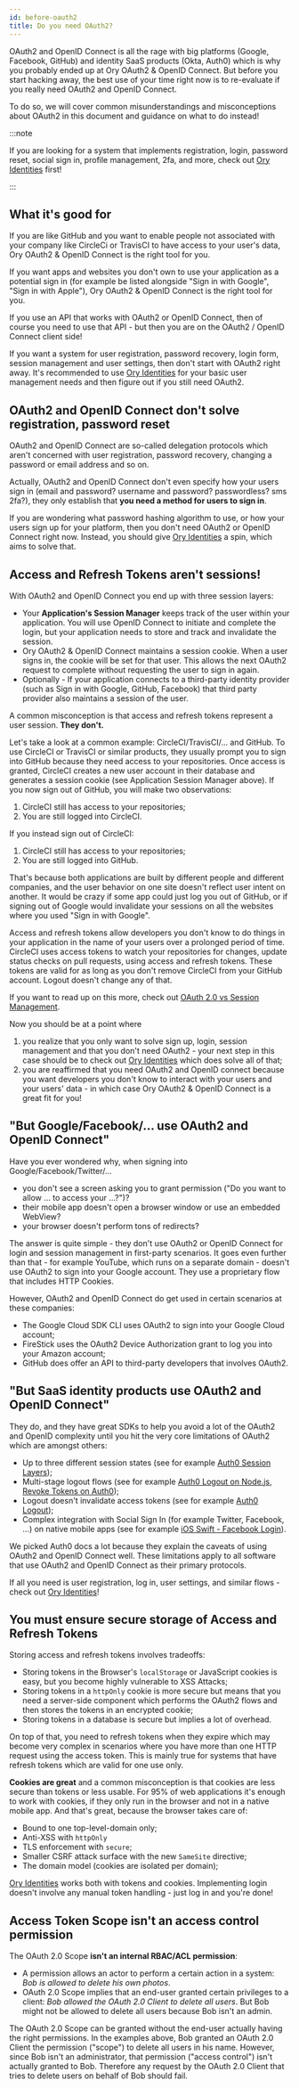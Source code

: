 ```yaml
---
id: before-oauth2
title: Do you need OAuth2?
---
```


OAuth2 and OpenID Connect is all the rage with big platforms (Google, Facebook, GitHub) and identity SaaS products (Okta, Auth0)
which is why you probably ended up at Ory OAuth2 & OpenID Connect. But before you start hacking away, the best use of your time
right now is to re-evaluate if you really need OAuth2 and OpenID Connect.

To do so, we will cover common misunderstandings and misconceptions about OAuth2 in this document and guidance on what to do
instead!

:::note

If you are looking for a system that implements registration, login, password reset, social sign in, profile management, 2fa, and
more, check out [Ory Identities](https://www.ory.sh/kratos) first!

:::

## What it's good for

If you are like GitHub and you want to enable people not associated with your company like CircleCi or TravisCI to have access to
your user's data, Ory OAuth2 & OpenID Connect is the right tool for you.

If you want apps and websites you don't own to use your application as a potential sign in (for example be listed alongside "Sign
in with Google", "Sign in with Apple"), Ory OAuth2 & OpenID Connect is the right tool for you.

If you use an API that works with OAuth2 or OpenID Connect, then of course you need to use that API - but then you are on the
OAuth2 / OpenID Connect client side!

If you want a system for user registration, password recovery, login form, session management and user settings, then don't start
with OAuth2 right away. It's recommended to use [Ory Identities](https://www.ory.sh/kratos) for your basic user management needs
and then figure out if you still need OAuth2.

## OAuth2 and OpenID Connect don't solve registration, password reset

OAuth2 and OpenID Connect are so-called delegation protocols which aren't concerned with user registration, password recovery,
changing a password or email address and so on.

Actually, OAuth2 and OpenID Connect don't even specify how your users sign in (email and password? username and password?
passwordless? sms 2fa?), they only establish that **you need a method for users to sign in**.

If you are wondering what password hashing algorithm to use, or how your users sign up for your platform, then you don't need
OAuth2 or OpenID Connect right now. Instead, you should give [Ory Identities](https://www.ory.sh/kratos/) a spin, which aims to
solve that.

## Access and Refresh Tokens aren't sessions!

With OAuth2 and OpenID Connect you end up with three session layers:

- Your **Application's Session Manager** keeps track of the user within your application. You will use OpenID Connect to initiate
  and complete the login, but your application needs to store and track and invalidate the session.
- Ory OAuth2 & OpenID Connect maintains a session cookie. When a user signs in, the cookie will be set for that user. This allows
  the next OAuth2 request to complete without requesting the user to sign in again.
- Optionally - If your application connects to a third-party identity provider (such as Sign in with Google, GitHub, Facebook)
  that third party provider also maintains a session of the user.

A common misconception is that access and refresh tokens represent a user session. **They don't.**

Let's take a look at a common example: CircleCI/TravisCI/... and GitHub. To use CircleCI or TravisCI or similar products, they
usually prompt you to sign into GitHub because they need access to your repositories. Once access is granted, CircleCI creates a
new user account in their database and generates a session cookie (see Application Session Manager above). If you now sign out of
GitHub, you will make two observations:

1. CircleCI still has access to your repositories;
2. You are still logged into CircleCI.

If you instead sign out of CircleCI:

1. CircleCI still has access to your repositories;
2. You are still logged into GitHub.

That's because both applications are built by different people and different companies, and the user behavior on one site doesn't
reflect user intent on another. It would be crazy if some app could just log you out of GitHub, or if signing out of Google would
invalidate your sessions on all the websites where you used "Sign in with Google".

Access and refresh tokens allow developers you don't know to do things in your application in the name of your users over a
prolonged period of time. CircleCI uses access tokens to watch your repositories for changes, update status checks on pull
requests, using access and refresh tokens. These tokens are valid for as long as you don't remove CircleCI from your GitHub
account. Logout doesn't change any of that.

If you want to read up on this more, check out
[OAuth 2.0 vs Session Management](https://dzone.com/articles/oauth-20-vs-session-management).

Now you should be at a point where

1. you realize that you only want to solve sign up, login, session management and that you don't need OAuth2 - your next step in
   this case should be to check out [Ory Identities](https://www.ory.sh/kratos/) which does solve all of that;
2. you are reaffirmed that you need OAuth2 and OpenID connect because you want developers you don't know to interact with your
   users and your users' data - in which case Ory OAuth2 & OpenID Connect is a great fit for you!

## "But Google/Facebook/... use OAuth2 and OpenID Connect"

Have you ever wondered why, when signing into Google/Facebook/Twitter/...

- you don't see a screen asking you to grant permission ("Do you want to allow ... to access your ...?")?
- their mobile app doesn't open a browser window or use an embedded WebView?
- your browser doesn't perform tons of redirects?

The answer is quite simple - they don't use OAuth2 or OpenID Connect for login and session management in first-party scenarios. It
goes even further than that - for example YouTube, which runs on a separate domain - doesn't use OAuth2 to sign into your Google
account. They use a proprietary flow that includes HTTP Cookies.

However, OAuth2 and OpenID Connect do get used in certain scenarios at these companies:

- The Google Cloud SDK CLI uses OAuth2 to sign into your Google Cloud account;
- FireStick uses the OAuth2 Device Authorization grant to log you into your Amazon account;
- GitHub does offer an API to third-party developers that involves OAuth2.

## "But SaaS identity products use OAuth2 and OpenID Connect"

They do, and they have great SDKs to help you avoid a lot of the OAuth2 and OpenID complexity until you hit the very core
limitations of OAuth2 which are amongst others:

- Up to three different session states (see for example
  [Auth0 Session Layers](https://auth0.com/docs/sessions/concepts/session-layers));
- Multi-stage logout flows (see for example [Auth0 Logout on Node.js](https://auth0.com/docs/quickstart/webapp/nodejs),
  [Revoke Tokens on Auth0](https://auth0.com/docs/tokens/guides/revoke-tokens));
- Logout doesn't invalidate access tokens (see for example [Auth0 Logout](https://auth0.com/docs/logout));
- Complex integration with Social Sign In (for example Twitter, Facebook, ...) on native mobile apps (see for example
  [iOS Swift - Facebook Login](https://auth0.com/docs/quickstart/native/ios-swift-facebook-login#before-you-start)).

We picked Auth0 docs a lot because they explain the caveats of using OAuth2 and OpenID Connect well. These limitations apply to
all software that use OAuth2 and OpenID Connect as their primary protocols.

If all you need is user registration, log in, user settings, and similar flows - check out
[Ory Identities](https://www.ory.sh/kratos/)!

## You must ensure secure storage of Access and Refresh Tokens

Storing access and refresh tokens involves tradeoffs:

- Storing tokens in the Browser's `localStorage` or JavaScript cookies is easy, but you become highly vulnerable to XSS Attacks;
- Storing tokens in a `httpOnly` cookie is more secure but means that you need a server-side component which performs the OAuth2
  flows and then stores the tokens in an encrypted cookie;
- Storing tokens in a database is secure but implies a lot of overhead.

On top of that, you need to refresh tokens when they expire which may become very complex in scenarios where you have more than
one HTTP request using the access token. This is mainly true for systems that have refresh tokens which are valid for one use
only.

**Cookies are great** and a common misconception is that cookies are less secure than tokens or less usable. For 95% of web
applications it's enough to work with cookies, if they only run in the browser and not in a native mobile app. And that's great,
because the browser takes care of:

- Bound to one top-level-domain only;
- Anti-XSS with `httpOnly`
- TLS enforcement with `secure`;
- Smaller CSRF attack surface with the new `SameSite` directive;
- The domain model (cookies are isolated per domain);

[Ory Identities](https://www.ory.sh/kratos/) works both with tokens and cookies. Implementing login doesn't involve any manual
token handling - just log in and you're done!

## Access Token Scope isn't an access control permission

The OAuth 2.0 Scope **isn't an internal RBAC/ACL permission**:

- A permission allows an actor to perform a certain action in a system: _Bob is allowed to delete his own photos_.
- OAuth 2.0 Scope implies that an end-user granted certain privileges to a client: _Bob allowed the OAuth 2.0 Client to delete all
  users_. But Bob might not be allowed to delete all users because Bob isn't an admin.

The OAuth 2.0 Scope can be granted without the end-user actually having the right permissions. In the examples above, Bob granted
an OAuth 2.0 Client the permission ("scope") to delete all users in his name. However, since Bob isn't an administrator, that
permission ("access control") isn't actually granted to Bob. Therefore any request by the OAuth 2.0 Client that tries to delete
users on behalf of Bob should fail.
